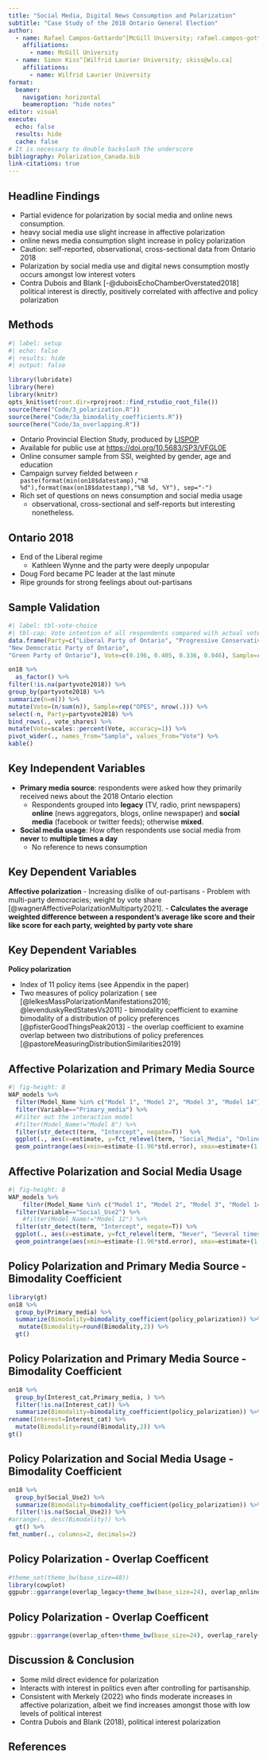 ```yaml
---
title: "Social Media, Digital News Consumption and Polarization"
subtitle: "Case Study of the 2018 Ontario General Election"
author: 
  - name: Rafael Campos-Gottardo^[McGill University; rafael.campos-gottardo@mail.mcgill.ca]
    affiliations:
      - name: McGill University
  - name: Simon Kiss^[Wilfrid Laurier University; skiss@wlu.ca]
    affiliations:
      - name: Wilfrid Laurier University 
format: 
  beamer:
    navigation: horizontal
    beameroption: "hide notes"
editor: visual
execute: 
  echo: false
  results: hide
  cache: false
# It is necessary to double backslash the underscore
bibliography: Polarization_Canada.bib
link-citations: true
---
```


## Headline Findings

-   Partial evidence for polarization by social media and online news consumption. 
  - heavy social media use \rightarrow slight increase in affective polarization
  - online news media consumption \rightarrow slight increase in policy polarization
- Caution: self-reported, observational, cross-sectional data from Ontario 2018
-   Polarization by social media use and digital news consumption mostly occurs amongst low interest voters
-   Contra Dubois and Blank [-@duboisEchoChamberOverstated2018] political interest is directly, positively correlated with affective and policy polarization

\note{this is a test}


<!-- ## State of the Literature -->

<!-- -   Seems like affective polarization in the United States is real @iyengarOriginsConsequencesAffective2019 -->
<!-- -   Less consensus about policy polarization in the US [@abramowitzPolarizationMyth2008;  @fiorinaCultureWarMyth2011] -->
<!-- -   @merkleyPolarizationEhIdeological2022 and @johnstonAffectivePolarizationCanadian2023 find increases in affective polarization in Canada, less evidence of policy polarization in Canada -->
<!-- -   Overall, evidence seems to acquit social media (see [@bakshyExposureIdeologicallyDiverse2015; @boxellInternetCausingPolitical2017; @allcottEffectsFacebookInstagram2024]) -->
<!-- -   Digital news consumption might be different @gainousSurfingPoliticalExtremes2023 -->

## Methods

```r
#| label: setup
#| echo: false
#| results: hide
#| output: false

library(lubridate)
library(here)
library(knitr)
opts_knit$set(root.dir=rprojroot::find_rstudio_root_file())
source(here("Code/3_polarization.R"))
source(here("Code/3a_bimodality_coefficients.R"))
source(here("Code/3a_overlapping.R"))

```

-   Ontario Provincial Election Study, produced by [LISPOP](http://lispop.ca)
-   Available for public use at <https://doi.org/10.5683/SP3/VFGL0E> <!-- DOI doesn't work-->
-   Online consumer sample from SSI, weighted by gender, age and education
-   Campaign survey fielded between `r paste(format(min(on18$datestamp),"%B %d"),format(max(on18$datestamp),"%B %d, %Y"), sep="-")`
-   Rich set of questions on news consumption and social media usage
    -   observational, cross-sectional and self-reports but interesting nonetheless.

## Ontario 2018

-   End of the Liberal regime
    -   Kathleen Wynne and the party were deeply unpopular
-   Doug Ford became PC leader at the last minute
-   Ripe grounds for strong feelings about out-partisans

## Sample Validation

```r
#| label: tbl-vote-choice
#| tbl-cap: Vote intention of all respondents compared with actual vote results
data.frame(Party=c("Liberal Party of Ontario", "Progressive Conservative Party of Ontario", 
"New Democratic Party of Ontario", 
"Green Party of Ontario"), Vote=c(0.196, 0.405, 0.336, 0.046), Sample=rep("Election", 4))->vote_shares

on18 %>% 
  as_factor() %>%
filter(!is.na(partyvote2018)) %>% 
group_by(partyvote2018) %>% 
summarize(n=n()) %>% 
mutate(Vote=(n/sum(n)), Sample=rep("OPES", nrow(.))) %>% 
select(-n, Party=partyvote2018) %>% 
bind_rows(., vote_shares) %>% 
mutate(Vote=scales::percent(Vote, accuracy=1)) %>% 
pivot_wider(., names_from="Sample", values_from="Vote") %>% 
kable()
```

## Key Independent Variables

-   **Primary media source**: respondents were asked how they primarily received news about the 2018 Ontario election
    -   Respondents grouped into **legacy** (TV, radio, print newspapers) **online** (news aggregators, blogs, online newspaper) and **social media** (facebook or twitter feeds); otherwise **mixed**.
-   **Social media usage**: How often respondents use social media from **never** to **multiple times a day**
    -   No reference to news consumption

## Key Dependent Variables

**Affective polarization** 
  - Increasing dislike of out-partisans
  - Problem with multi-party democracies; weight by vote share [@wagnerAffectivePolarizationMultiparty2021].
  - **Calculates the average weighted difference between a respondent's average like score and their like score for each party, weighted by party vote share**
  
## Key Dependent Variables

**Policy polarization** 

  -   Index of 11 policy items (see Appendix in the paper)
  -   Two measures of policy polarization ( see [@lelkesMassPolarizationManifestations2016; @levenduskyRedStatesVs2011]
    -   bimodality coefficient to examine bimodality of a distribution of policy preferences [@pfisterGoodThingsPeak2013]
    -   the overlap coefficient to examine overlap between two distributions of policy preferences [@pastoreMeasuringDistributionSimilarities2019]

<!-- <!--:::: {.columns} -->

<!-- ::: {.column width="50%"} -->

<!-- **Bimodality Coefficient** -->

<!-- $$ -->

<!-- BC = \frac{s^2 + 1}{k + 3 *\frac{(n-1)^2}{(n-2)(n-3)}} -->

<!-- $$ -->

<!-- ::: -->

<!-- ::: {.column width="50%"} -->

<!-- **Overlap Coefficent** -->

<!-- $$ -->

<!-- OVL = \int^{+\infty}_{-\infty}|f(x) - g(x)|dx -->

<!-- $$ -->

<!-- ::: -->

<!-- ::::-->

## Affective Polarization and Primary Media Source

```r
#| fig-height: 8
WAP_models %>%
  filter(Model_Name %in% c("Model 1", "Model 2", "Model 3", "Model 14")) %>%
  filter(Variable=="Primary_media") %>%
  #Filter out the interaction model
  #filter(Model_Name!="Model 8") %>%
  filter(str_detect(term, "Intercept", negate=T))  %>%
  ggplot(., aes(x=estimate, y=fct_relevel(term, "Social_Media", "Online", "Mixed", after=10)))+facet_wrap(~~fct_relevel(Model_Name, "Model 14",  after=3))+
  geom_pointrange(aes(xmin=estimate-(1.96*std.error), xmax=estimate+(1.96*std.error)))+geom_vline(xintercept=0, linetype=2, col="red")+labs(y="Variable", x="Coefficient") + theme_bw(base_size = 24)
```

## Affective Polarization and Social Media Usage

```r
#| fig-height: 8
WAP_models %>%
    filter(Model_Name %in% c("Model 1", "Model 2", "Model 3", "Model 14")) %>%
  filter(Variable=="Social_Use2") %>%
    #filter(Model_Name!="Model 12") %>%
  filter(str_detect(term, "Intercept", negate=T)) %>%
  ggplot(., aes(x=estimate, y=fct_relevel(term, "Never", "Several times a day","About once a day","Several times a week","About once a week", "Less than once a week", after=10)))+facet_wrap(~fct_relevel(Model_Name, "Model 14",  after=3))+
  geom_pointrange(aes(xmin=estimate-(1.96*std.error), xmax=estimate+(1.96*std.error)))+geom_vline(xintercept=0, linetype=2, col="red")+labs(y="Variable", x="Coefficient") + theme_bw(base_size=24)
```

<!-- ## Notable Trends in Social Media Usage and Affective Polarization -->

<!-- -   Online news consumption is associated with lower levels of affective polarization than legacy media consumption. -->
<!-- -   **But** using social media several times a day is associated with higher levels of affective polarization than never using social media. -->
<!-- -   Interest is positively related to levels of affective polarization, *contra* -->

## Policy Polarization and Primary Media Source - Bimodality Coefficient


```r
library(gt)
on18 %>%
  group_by(Primary_media) %>%
  summarize(Bimodality=bimodality_coefficient(policy_polarization)) %>%
   mutate(Bimodality=round(Bimodality,2)) %>%
  gt()
```

## Policy Polarization and Primary Media Source - Bimodality Coefficient

```r

on18 %>%
  group_by(Interest_cat,Primary_media, ) %>%
  filter(!is.na(Interest_cat)) %>%
  summarize(Bimodality=bimodality_coefficient(policy_polarization)) %>%
rename(Interest=Interest_cat) %>%
  mutate(Bimodality=round(Bimodality,2)) %>%
gt()
```

## Policy Polarization and Social Media Usage - Bimodality Coefficient

```r

on18 %>%
  group_by(Social_Use2) %>%
  summarize(Bimodality=bimodality_coefficient(policy_polarization)) %>%
  filter(!is.na(Social_Use2)) %>%
#arrange(., desc(Bimodality)) %>%
  gt() %>%
fmt_number(., columns=2, decimals=2)
```

## Policy Polarization - Overlap Coefficent


```r
#theme_set(theme_bw(base_size=48))
library(cowplot)
ggpubr::ggarrange(overlap_legacy+theme_bw(base_size=24), overlap_online+theme_bw(base_size=24), overlap_smedia+theme_bw(base_size=24), overlap_mixed+theme_bw(base_size=24))
```

## Policy Polarization - Overlap Coefficent


```r
ggpubr::ggarrange(overlap_often+theme_bw(base_size=24), overlap_rarely+theme_bw(base_size=24), ncol = 1)
```


## Discussion & Conclusion

- Some mild direct evidence for polarization
- Interacts with interest in politics even after controlling for partisanship.
- Consistent with Merkely (2022) who finds moderate increases in affective polarization, albeit we find increases amongst those with low levels of political interest
- Contra Dubois and Blank (2018), political interest \rightarrow polarization

## References {.allowframebreaks}

\footnotesize

